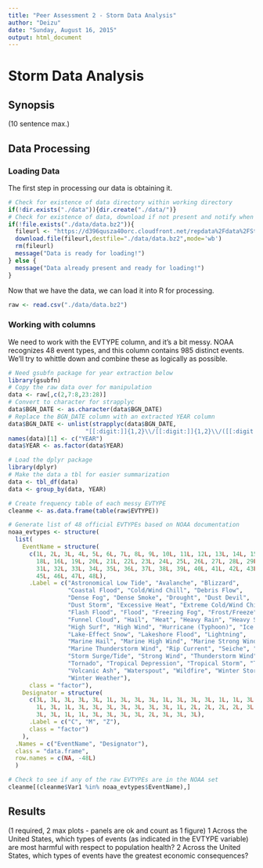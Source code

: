 ```yaml
---
title: "Peer Assessment 2 - Storm Data Analysis"
author: "Deizu"
date: "Sunday, August 16, 2015"
output: html_document
---
```

# Storm Data Analysis

## Synopsis
(10 sentence max.)

## Data Processing
### Loading Data
The first step in processing our data is obtaining it.

```r
# Check for existence of data directory within working directory
if(!dir.exists("./data")){dir.create("./data/")}
# Check for existence of data, download if not present and notify when done
if(!file.exists("./data/data.bz2")){
  fileurl <- "https://d396qusza40orc.cloudfront.net/repdata%2Fdata%2FStormData.csv.bz2"
  download.file(fileurl,destfile="./data/data.bz2",mode='wb')
  rm(fileurl)
  message("Data is ready for loading!")
} else {
  message("Data already present and ready for loading!")
}
```

Now that we have the data, we can load it into R for processing.

```r
raw <- read.csv("./data/data.bz2")
```
### Working with columns
We need to work with the EVTYPE column, and it's a bit messy. NOAA recognizes 48 event types, and this column contains 985 distinct events. We'll try to whittle down and combine these as logically as possible.

```r
# Need gsubfn package for year extraction below
library(gsubfn)
# Copy the raw data over for manipulation
data <- raw[,c(2,7:8,23:28)]
# Convert to character for strapplyc
data$BGN_DATE <- as.character(data$BGN_DATE)
# Replace the BGN_DATE column with an extracted YEAR column
data$BGN_DATE <- unlist(strapplyc(data$BGN_DATE,
                      "[[:digit:]]{1,2}\\/[[:digit:]]{1,2}\\/([[:digit:]]{4})"))
names(data)[1] <- c("YEAR")
data$YEAR <- as.factor(data$YEAR)

# Load the dplyr package
library(dplyr)
# Make the data a tbl for easier summarization
data <- tbl_df(data)
data <- group_by(data, YEAR)
```


```r
# Create frequency table of each messy EVTYPE
cleanme <- as.data.frame(table(raw$EVTYPE))

# Generate list of 48 official EVTYPEs based on NOAA documentation
noaa_evtypes <- structure(
  list(
    EventName = structure(
      c(1L, 2L, 3L, 4L, 5L, 6L, 7L, 8L, 9L, 10L, 11L, 12L, 13L, 14L, 15L, 17L, 
        18L, 16L, 19L, 20L, 21L, 22L, 23L, 24L, 25L, 26L, 27L, 28L, 29L, 30L,
        31L, 32L, 33L, 34L, 35L, 36L, 37L, 38L, 39L, 40L, 41L, 42L, 43L, 44L, 
        45L, 46L, 47L, 48L), 
      .Label = c("Astronomical Low Tide", "Avalanche", "Blizzard", 
                 "Coastal Flood", "Cold/Wind Chill", "Debris Flow", 
                 "Dense Fog", "Dense Smoke", "Drought", "Dust Devil", 
                 "Dust Storm", "Excessive Heat", "Extreme Cold/Wind Chill", 
                 "Flash Flood", "Flood", "Freezing Fog", "Frost/Freeze", 
                 "Funnel Cloud", "Hail", "Heat", "Heavy Rain", "Heavy Snow", 
                 "High Surf", "High Wind", "Hurricane (Typhoon)", "Ice Storm", 
                 "Lake-Effect Snow", "Lakeshore Flood", "Lightning", 
                 "Marine Hail", "Marine High Wind", "Marine Strong Wind", 
                 "Marine Thunderstorm Wind", "Rip Current", "Seiche", "Sleet", 
                 "Storm Surge/Tide", "Strong Wind", "Thunderstorm Wind", 
                 "Tornado", "Tropical Depression", "Tropical Storm", "Tsunami", 
                 "Volcanic Ash", "Waterspout", "Wildfire", "Winter Storm", 
                 "Winter Weather"),
      class = "factor"), 
    Designator = structure(
      c(3L, 3L, 3L, 3L, 3L, 1L, 3L, 3L, 3L, 1L, 3L, 3L, 3L, 1L, 1L, 3L, 1L, 3L, 
        1L, 3L, 1L, 3L, 3L, 3L, 3L, 3L, 3L, 3L, 1L, 2L, 2L, 2L, 2L, 3L, 3L, 3L, 
        3L, 3L, 1L, 1L, 3L, 3L, 3L, 3L, 2L, 3L, 3L, 3L), 
      .Label = c("C", "M", "Z"), 
      class = "factor")
    ), 
  .Names = c("EventName", "Designator"), 
  class = "data.frame", 
  row.names = c(NA, -48L)
  )

# Check to see if any of the raw EVTYPEs are in the NOAA set
cleanme[(cleanme$Var1 %in% noaa_evtypes$EventName),]
```


## Results
(1 required, 2 max plots - panels are ok and count as 1 figure)
 1 Across the United States, which types of events (as indicated in the EVTYPE variable) are most harmful with respect to population health?
 2 Across the United States, which types of events have the greatest economic consequences?


